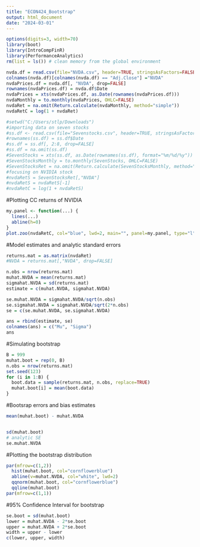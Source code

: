 ---
title: "ECON424_Bootstrap"
output: html_document
date: "2024-03-01"
---

```{r}
options(digits=3, width=70)
library(boot)  
library(IntroCompFinR)
library(PerformanceAnalytics)
rm(list = ls()) # clean memory from the global environment
```

```{r}
nvda.df = read.csv(file="NVDA.csv", header=TRUE, stringsAsFactors=FALSE)
colnames(nvda.df)[colnames(nvda.df) == "Adj.Close"] ="NVDA"
nvdaPrices.df = nvda.df[, "NVDA", drop=FALSE]
rownames(nvdaPrices.df) = nvda.df$Date
nvdaPrices = xts(nvdaPrices.df, as.Date(rownames(nvdaPrices.df)))
nvdaMonthly = to.monthly(nvdaPrices, OHLC=FALSE)
nvdaRet = na.omit(Return.calculate(nvdaMonthly, method="simple"))
nvdaRetC = log(1 + nvdaRet)
```


```{r}
#setwd("C:/Users/stlp/Downloads")
#importing data on seven stocks
#ss.df <- read.csv(file="Sevenstocks.csv", header=TRUE, stringsAsFactors = FALSE)
#rownames(ss.df) = ss.df$Date
#ss.df = ss.df[, 2:8, drop=FALSE] 
#ss.df = na.omit(ss.df)
#SevenStocks = xts(ss.df, as.Date(rownames(ss.df), format="%m/%d/%y"))
#SevenStocksMonthly = to.monthly(SevenStocks, OHLC=FALSE)
#SevenStocksRet = na.omit(Return.calculate(SevenStocksMonthly, method="simple"))
#focusing on NVIDIA stock
#nvdaRetS = SevenStocksRet[,"NVDA"]
#nvdaRetS = nvdaRetS[-1]
#nvdaRetC = log(1 + nvdaRetS)
```

#Plotting CC returns of NVIDIA

```{r}
my.panel <- function(...) {
  lines(...)
  abline(h=0)
}
plot.zoo(nvdaRetC, col="blue", lwd=2, main="", panel=my.panel, type="l")

```
#Model estimates and analytic standard errors

```{r}
returns.mat = as.matrix(nvdaRet)
#NVDA = returns.mat[,"NVDA", drop=FALSE]

n.obs = nrow(returns.mat)
muhat.NVDA = mean(returns.mat)
sigmahat.NVDA = sd(returns.mat)
estimate = c(muhat.NVDA, sigmahat.NVDA)

se.muhat.NVDA = sigmahat.NVDA/sqrt(n.obs)
se.sigmahat.NVDA = sigmahat.NVDA/sqrt(2*n.obs)
se = c(se.muhat.NVDA, se.sigmahat.NVDA)

ans = rbind(estimate, se)
colnames(ans) = c("Mu", "Sigma")
ans
```
#Simulating bootstrap

```{r}

B = 999
muhat.boot = rep(0, B)
n.obs = nrow(returns.mat)
set.seed(123)
for (i in 1:B) {
  boot.data = sample(returns.mat, n.obs, replace=TRUE)
  muhat.boot[i] = mean(boot.data)
}


```

#Bootsrap errors and bias estimates

```{r}
mean(muhat.boot) - muhat.NVDA


sd(muhat.boot)
# analytic SE
se.muhat.NVDA

```
#Plotting the bootstrap distribution

```{r}
par(mfrow=c(1,2))
  hist(muhat.boot, col="cornflowerblue")
  abline(v=muhat.NVDA, col="white", lwd=2)
  qqnorm(muhat.boot, col="cornflowerblue")
  qqline(muhat.boot)
par(mfrow=c(1,1))

```
#95% Confidence Interval for bootstrap

```{r}
se.boot = sd(muhat.boot)
lower = muhat.NVDA - 2*se.boot
upper = muhat.NVDA + 2*se.boot
width = upper - lower
c(lower, upper, width)

```
